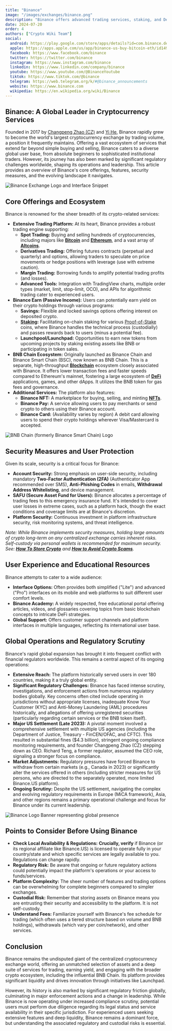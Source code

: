 ```yaml
---
title: "Binance"
image: "/images/exchanges/binance.png"
description: "Binance offers advanced trading services, staking, and DeFi opportunities, making it a global leader in crypto."
date: 2024-07-20
order: 4
authors: ["Crypto Wiki Team"]
social:
  android: https://play.google.com/store/apps/details?id=com.binance.dev
  apple: https://apps.apple.com/us/app/binance-us-buy-bitcoin-eth/id1492670702
  facebook: https://www.facebook.com/binance
  twitter: https://twitter.com/binance
  instagram: https://www.instagram.com/binance
  linkedin: https://www.linkedin.com/company/binance
  youtube: https://www.youtube.com/@BinanceYoutube
  tiktok: https://www.tiktok.com/@binance
  telegram: https://web.telegram.org/k/#@binance_announcements
  website: https://www.binance.com
  wikipedia: https://en.wikipedia.org/wiki/Binance
---
```


## **Binance: A Global Leader in Cryptocurrency Services**

Founded in 2017 by [Changpeng Zhao (CZ)](/crypto-ogs/changpeng-zhao) and [Yi He](/crypto-ogs/yi-he), Binance rapidly grew to become the world's largest cryptocurrency exchange by trading volume, a position it frequently maintains. Offering a vast ecosystem of services that extend far beyond simple buying and selling, Binance caters to a diverse global user base, from absolute beginners to sophisticated institutional traders. However, its journey has also been marked by significant regulatory challenges worldwide, shaping its operations and leadership. This article provides an overview of Binance's core offerings, features, security measures, and the evolving landscape it navigates.

![Binance Exchange Logo and Interface Snippet](/images/exchanges/binance.png)

## **Core Offerings and Ecosystem**

Binance is renowned for the sheer breadth of its crypto-related services:

- **Extensive Trading Platform:** At its heart, Binance provides a robust trading engine supporting:
  - **Spot Trading:** Buying and selling hundreds of cryptocurrencies, including majors like **[Bitcoin](/posts/what-is-bitcoin)** and **[Ethereum](/posts/what-is-ethereum)**, and a vast array of **[Altcoins](/posts/what-are-altcoins)**.
  - **Derivatives Trading:** Offering futures contracts (perpetual and quarterly) and options, allowing traders to speculate on price movements or hedge positions with leverage (use with extreme caution).
  - **Margin Trading:** Borrowing funds to amplify potential trading profits (and losses).
  - **Advanced Tools:** Integration with TradingView charts, multiple order types (market, limit, stop-limit, OCO), and APIs for algorithmic trading cater to experienced users.
- **Binance Earn (Passive Income):** Users can potentially earn yield on their crypto holdings through various programs:
  - **Savings:** Flexible and locked savings options offering interest on deposited crypto.
  - **[Staking](/posts/crypto-staking):** Facilitating on-chain staking for various [Proof-of-Stake](/posts/what-is-proof-of-stake) coins, where Binance handles the technical process (custodially) and passes rewards back to users (minus a potential fee).
  - **Launchpool/Launchpad:** Opportunities to earn new tokens from upcoming projects by staking existing assets like BNB or participating in token sales.
- **BNB Chain Ecosystem:** Originally launched as Binance Chain and Binance Smart Chain (BSC), now known as BNB Chain. This is a separate, high-throughput **[Blockchain](/posts/what-is-blockchain)** ecosystem closely associated with Binance. It offers lower transaction fees and faster speeds compared to Ethereum's mainnet, fostering a large ecosystem of **[DeFi](/posts/what-is-defi)** applications, games, and other dApps. It utilizes the BNB token for gas fees and governance.
- **Additional Services:** The platform also features:
  - **Binance NFT:** A marketplace for buying, selling, and minting **[NFTs](/posts/are-nfts-dead)**.
  - **Binance Pay:** A service allowing users to pay merchants or send crypto to others using their Binance account.
  - **Binance Card:** (Availability varies by region) A debit card allowing users to spend their crypto holdings wherever Visa/Mastercard is accepted.

![BNB Chain (formerly Binance Smart Chain) Logo](/images/posts/binance-smart-chain.png)

## **Security Measures and User Protection**

Given its scale, security is a critical focus for Binance:

- **Account Security:** Strong emphasis on user-side security, including mandatory **Two-Factor Authentication (2FA)** (Authenticator App recommended over SMS), **Anti-Phishing Codes** in emails, **Withdrawal Address Whitelisting**, and device management.
- **SAFU (Secure Asset Fund for Users):** Binance allocates a percentage of trading fees to this emergency insurance fund. It's intended to cover user losses in extreme cases, such as a platform hack, though the exact conditions and coverage limits are at Binance's discretion.
- **Platform Security:** Continuous investment in platform infrastructure security, risk monitoring systems, and threat intelligence.

*Note: While Binance implements security measures, holding large amounts of crypto long-term on *any* centralized exchange carries inherent risks. Self-custody via personal wallets is recommended for maximum security. See: **[How To Store Crypto](/posts/how-to-store-crypto)** and **[How to Avoid Crypto Scams](/posts/how-to-avoid-crypto-scams)**.*

## **User Experience and Educational Resources**

Binance attempts to cater to a wide audience:

- **Interface Options:** Often provides both simplified ("Lite") and advanced ("Pro") interfaces on its mobile and web platforms to suit different user comfort levels.
- **Binance Academy:** A widely respected, free educational portal offering articles, videos, and glossaries covering topics from basic blockchain concepts to intricate DeFi strategies.
- **Global Support:** Offers customer support channels and platform interfaces in multiple languages, reflecting its international user base.

## **Global Operations and Regulatory Scrutiny**

Binance's rapid global expansion has brought it into frequent conflict with financial regulators worldwide. This remains a central aspect of its ongoing operations:

- **Extensive Reach:** The platform historically served users in over 180 countries, making it a truly global entity.
- **Significant Regulatory Challenges:** Binance has faced intense scrutiny, investigations, and enforcement actions from numerous regulatory bodies globally. Key concerns often cited include operating in jurisdictions without appropriate licenses, inadequate Know Your Customer (KYC) and Anti-Money Laundering (AML) procedures historically, and allegations of offering unregistered securities (particularly regarding certain services or the BNB token itself).
- **Major US Settlement (Late 2023):** A pivotal moment involved a comprehensive settlement with multiple US agencies (including the Department of Justice, Treasury - FinCEN/OFAC, and CFTC). This resulted in substantial fines ($4.3 billion), stringent ongoing compliance monitoring requirements, and founder Changpeng Zhao (CZ) stepping down as CEO. Richard Teng, a former regulator, assumed the CEO role, signaling a stronger focus on compliance.
- **Market Adjustments:** Regulatory pressures have forced Binance to withdraw from certain markets (e.g., Canada in 2023) or significantly alter the services offered in others (including stricter measures for US persons, who are directed to the separately operated, more limited Binance.US platform).
- **Ongoing Scrutiny:** Despite the US settlement, navigating the complex and evolving regulatory requirements in Europe (MiCA framework), Asia, and other regions remains a primary operational challenge and focus for Binance under its current leadership.

![Binance Logo Banner representing global presence](/images/posts/binance-banner.png)

## **Points to Consider Before Using Binance**

- **Check Local Availability & Regulations:** **Crucially, verify** if Binance (or its regional affiliate like Binance.US) is licensed to operate fully in your country/state and which specific services are legally available to you. Regulations can change rapidly.
- **Regulatory Risk:** Be aware that ongoing or future regulatory actions could potentially impact the platform's operations or your access to funds/services.
- **Platform Complexity:** The sheer number of features and trading options can be overwhelming for complete beginners compared to simpler exchanges.
- **Custodial Risk:** Remember that storing assets on Binance means you are entrusting their security and accessibility to the platform. It is not self-custody.
- **Understand Fees:** Familiarize yourself with Binance's fee schedule for trading (which often uses a tiered structure based on volume and BNB holdings), withdrawals (which vary per coin/network), and other services.

## **Conclusion**

Binance remains the undisputed giant of the centralized cryptocurrency exchange world, offering an unmatched selection of assets and a deep suite of services for trading, earning yield, and engaging with the broader crypto ecosystem, including the influential BNB Chain. Its platform provides significant liquidity and drives innovation through initiatives like Launchpad.

However, its history is also marked by significant regulatory friction globally, culminating in major enforcement actions and a change in leadership. While Binance is now operating under increased compliance scrutiny, potential users must perform due diligence regarding its legal status and service availability in their specific jurisdiction. For experienced users seeking extensive features and deep liquidity, Binance remains a dominant force, but understanding the associated regulatory and custodial risks is essential.
